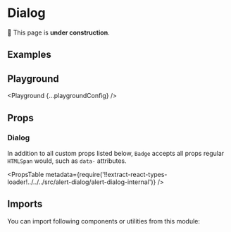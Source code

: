 



# Dialog

🚧 This page is **under construction**.

## Examples

<Example title="Basic Usage" path="alert-dialog/basic-usage">
  <BasicUsage />
</Example>

## Playground

<Playground {...playgroundConfig} />

## Props

### Dialog

In addition to all custom props listed below, `Badge` accepts all props regular `HTMLSpan` would, such as `data-` attributes.

<PropsTable
  metadata={require('!!extract-react-types-loader!../../../src/alert-dialog/alert-dialog-internal')}
/>

## Imports

You can import following components or utilities from this module:

<Imports module={AlertDialogExports} path="@datacamp/waffles/alert-dialog" />
